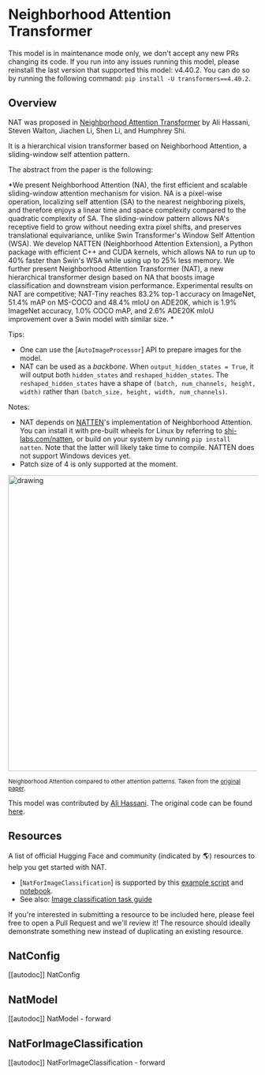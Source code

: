 <!--Copyright 2022 The HuggingFace Team. All rights reserved.

Licensed under the Apache License, Version 2.0 (the "License"); you may not use this file except in compliance with
the License. You may obtain a copy of the License at

http://www.apache.org/licenses/LICENSE-2.0

Unless required by applicable law or agreed to in writing, software distributed under the License is distributed on
an "AS IS" BASIS, WITHOUT WARRANTIES OR CONDITIONS OF ANY KIND, either express or implied. See the License for the
specific language governing permissions and limitations under the License.
-->

# Neighborhood Attention Transformer

<Tip warning={true}>

This model is in maintenance mode only, we don't accept any new PRs changing its code.
If you run into any issues running this model, please reinstall the last version that supported this model: v4.40.2.
You can do so by running the following command: `pip install -U transformers==4.40.2`.

</Tip>

## Overview

NAT was proposed in [Neighborhood Attention Transformer](https://arxiv.org/abs/2204.07143)
by Ali Hassani, Steven Walton, Jiachen Li, Shen Li, and Humphrey Shi.

It is a hierarchical vision transformer based on Neighborhood Attention, a sliding-window self attention pattern.

The abstract from the paper is the following:

*We present Neighborhood Attention (NA), the first efficient and scalable sliding-window attention mechanism for vision.
NA is a pixel-wise operation, localizing self attention (SA) to the nearest neighboring pixels, and therefore enjoys a
linear time and space complexity compared to the quadratic complexity of SA. The sliding-window pattern allows NA's
receptive field to grow without needing extra pixel shifts, and preserves translational equivariance, unlike
Swin Transformer's Window Self Attention (WSA). We develop NATTEN (Neighborhood Attention Extension), a Python package
with efficient C++ and CUDA kernels, which allows NA to run up to 40% faster than Swin's WSA while using up to 25% less
memory. We further present Neighborhood Attention Transformer (NAT), a new hierarchical transformer design based on NA
that boosts image classification and downstream vision performance. Experimental results on NAT are competitive;
NAT-Tiny reaches 83.2% top-1 accuracy on ImageNet, 51.4% mAP on MS-COCO and 48.4% mIoU on ADE20K, which is 1.9%
ImageNet accuracy, 1.0% COCO mAP, and 2.6% ADE20K mIoU improvement over a Swin model with similar size. *

Tips:
- One can use the [`AutoImageProcessor`] API to prepare images for the model.
- NAT can be used as a *backbone*. When `output_hidden_states = True`,
it will output both `hidden_states` and `reshaped_hidden_states`.
The `reshaped_hidden_states` have a shape of `(batch, num_channels, height, width)` rather than
`(batch_size, height, width, num_channels)`.

Notes:
- NAT depends on [NATTEN](https://github.com/SHI-Labs/NATTEN/)'s implementation of Neighborhood Attention.
You can install it with pre-built wheels for Linux by referring to [shi-labs.com/natten](https://shi-labs.com/natten),
or build on your system by running `pip install natten`.
Note that the latter will likely take time to compile. NATTEN does not support Windows devices yet.
- Patch size of 4 is only supported at the moment.

<img
src="https://huggingface.co/datasets/huggingface/documentation-images/resolve/main/neighborhood-attention-pattern.jpg"
alt="drawing" width="600"/>

<small> Neighborhood Attention compared to other attention patterns.
Taken from the <a href="https://arxiv.org/abs/2204.07143">original paper</a>.</small>

This model was contributed by [Ali Hassani](https://huggingface.co/alihassanijr).
The original code can be found [here](https://github.com/SHI-Labs/Neighborhood-Attention-Transformer).

## Resources

A list of official Hugging Face and community (indicated by 🌎) resources to help you get started with NAT.

<PipelineTag pipeline="image-classification"/>

- [`NatForImageClassification`] is supported by this [example script](https://github.com/huggingface/transformers/tree/main/examples/pytorch/image-classification) and [notebook](https://colab.research.google.com/github/huggingface/notebooks/blob/main/examples/image_classification.ipynb).
- See also: [Image classification task guide](../tasks/image_classification)

If you're interested in submitting a resource to be included here, please feel free to open a Pull Request and we'll review it! The resource should ideally demonstrate something new instead of duplicating an existing resource.

## NatConfig

[[autodoc]] NatConfig


## NatModel

[[autodoc]] NatModel
    - forward

## NatForImageClassification

[[autodoc]] NatForImageClassification
    - forward
